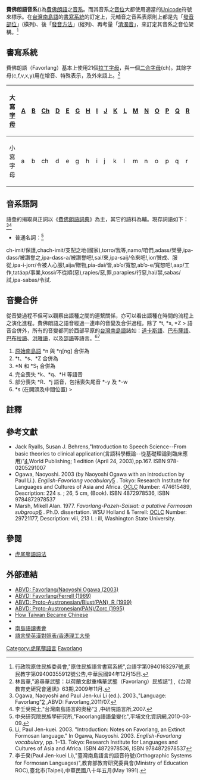 '''費佛朗語音系'''({{lang|en|Favorlang phonology}})為[[費佛朗語|費佛朗語]]之[[音位學|音系]]。而其音系之[[音位|音位]]大都使用適當的[[Unicode|Unicode]]符號來標示。在[[台灣南島語|台灣南島語]]的[[書寫系統|書寫系統]]的訂定上，元輔音之音系表原則上都是先「[[發音部位|發音部位]]」(橫列)、後「[[發音方法|發音方法]]」(縱列)、再考量「[[清濁音|清濁音]]」，來訂定其音系之音位架構。<ref name=shaolatin>行政院原住民族委員會,"原住民族語言書寫系統"{{cite web |url=http://www.edu.tw/files/list/M0001/aboriginal.pdf |title=存档副本 |accessdate=2010-09-06 |archive-date=2011-02-12 |archive-url=https://web.archive.org/web/20110212023032/http://www.edu.tw/files/list/M0001/aboriginal.pdf |dead-url=no }},台語字第0940163297號,原民教字第09400355912號公告,中華民國94年12月15日.</ref>

==書寫系統==
費佛朗語（Favorlang）基本上使用21個[[拉丁字母|拉丁字母]]，與一個[[二合字母|二合字母]](ch)。其餘字母(c,f,v,x,y)用在增音、特殊表示，及外來語上。<ref name=favtrace>林昌華,"追尋華武壟：以荷蘭文獻重構華武壟（Favorlang）民族誌"[http://www.laijohn.com/PCD-F/research/Lim,Choa.htm] {{Wayback|url=http://www.laijohn.com/PCD-F/research/Lim,Choa.htm |date=20200202164031 }},《台灣教育史研究會通訊》63期,2009年11月.</ref>

{|class=wikitable style="font-size: 1.25em;"
|-align=center
!大寫[[字母|字母]]
|[[A|A]]||[[B|B]]||[[Ch_(二合字母)|Ch]]||[[D|D]]||[[E|E]]||[[G|G]]||[[H|H]]||[[I|I]]||[[J|J]]||[[K|K]]||[[L|L]]||[[M|M]]||[[N|N]]||[[O|O]]||[[P|P]]||[[Q|Q]]||[[R|R]]||[[S|S]]||[[T|T]]||[[U|U]]||[[W|W]]||[[Z|Z]]
|-align=center
!小寫字母
|a||b||ch||d||e||g||h||i||j||k||l||m||n||o||p||q||r||s||t||u||w||z
|}

==音系語詞==
語彙的揭取與正詞以《[[費佛朗語詞典|費佛朗語詞典]]》為主，其它的語料為輔。現存詞語如下：<ref>Ogawa, Naoyoshi and Paul Jen-kui Li (ed.). 2003.,"Language: Favorlang"[http://language.psy.auckland.ac.nz/austronesian/language.php?id=831] {{Wayback|url=http://language.psy.auckland.ac.nz/austronesian/language.php?id=831 |date=20111213060901 }},ABVD: Favorlang,2011/07.</ref><ref>李壬癸院士,"台灣南島語言的奧秘"[http://www.sinica.edu.tw/as/advisory/journal/15-1/59-62.pdf] {{Wayback|url=http://www.sinica.edu.tw/as/advisory/journal/15-1/59-62.pdf |date=20110927025101 }},中研院語言所,2007.</ref>

*普通名詞：<ref>中央研究院民族學研究所,"Faoorlang語語彙變化"{{cite web |url=http://ianthro.tw/p/126 |title=存档副本 |accessdate=2017-02-07 |deadurl=yes |archiveurl=https://web.archive.org/web/20170305115924/http://www.ianthro.tw/p/126 |archivedate=2017-03-05 }},平埔文化資訊網,2010-03-09.</ref>
ch-imit/保護,chach-imit/支配之地(國家),torro/我等,namo/咱們,adass/榮譽,ipa-dass/被讚譽之,ipa-dass-a/被讚譽吧!,sai/來,ipa-saij/令來吧!,ior/贊成、服從,ipa-i-jorr/令被人心服!,aija/贈物,pia-dai/皆,ab’o/寬恕,ab’o-e/寬恕吧!,aap/工作,tatáap/事業,kossi/不從順(惡),rapies/惡,罪,parapies/行惡,hai/禁,sabas/試,ipa-sabas/令試.

==音變合併==
從音變過程不但可以觀察出語種之間的連繫關係，亦可以看出語種在時間的流程上之演化進程。費佛朗語之語音經過一連串的音變及合併過程。除了 *t, *s, *Z > {{IPA|/t/}} 語音合併外，所有的音變都同於西部平原的[[台灣南島語|台灣南島語]]諸如：[[道卡斯語|道卡斯語]]、[[巴布薩語|巴布薩語]]、[[巴布拉語|巴布拉語]]、[[洪雅語|洪雅語]]，以及[[邵語|邵語]]等語言。<ref name=favdicli>Li, Paul Jen-kuei. 2003. "Introduction: Notes on Favorlang, an Extinct Formosan language." In Ogawa, Naoyoshi. 2003. ''English-Favorlang vocabulary'', pp. 1–13. Tokyo: Research Institute for Languages and Cultures of Asia and Africa. ISBN 4872978536, ISBN 9784872978537</ref><ref>李壬癸(Paul Jen-kuei Li),"臺灣南島語言的語音符號(Orthographic Systems for Formosan Languages)",教育部教育研究委員會(Ministry of Education ROC),臺北市(Taipei),中華民國八十年五月(May 1991).</ref>

#[[原始南島語|原始南島語]] *n 與 *ŋ[ng] 合併為 {{IPA|/n/}}
# *t、*s、*Z 合併為 {{IPA|/t/}}
# *N 和 *S<sub>1</sub> 合併為 {{IPA|/s/}}
#完全喪失 *k、*q、*H 等語音
#部分喪失 *R、*j 語音，包括喪失尾音 *-y 及 *-w
#<nowiki>*s</nowiki> (在開頭及中間位置) > {{IPA|/t/}}

==註釋==
{{reflist|2}}

==參考文獻==
{{refbegin|2}}
*Jack Ryalls, Susan J. Behrens,"Introduction to Speech Science--From basic theories to clinical application(言語科學概論--從基礎理論到臨床應用)"[https://www.amazon.com/Introduction-Speech-Science-Jack-Ryalls/dp/0205291007/ref=sr_1_1?ie=UTF8&qid=1531926750&sr=8-1&keywords=introduction+to+speech+science]{{Wayback|url=https://www.amazon.com/Introduction-Speech-Science-Jack-Ryalls/dp/0205291007/ref=sr_1_1?ie=UTF8&qid=1531926750&sr=8-1&keywords=introduction+to+speech+science |date=20190613230810 }},World Publishing; 1 edition (April 24, 2003),pp.167. ISBN 978-0205291007
*Ogawa, Naoyoshi. 2003 (by Naoyoshi Ogawa with an introduction by Paul Li.). ''English-Favorlang vocabulary''[http://www.worldcat.org/title/english-favorlang-vocabulary/oclc/474615489] {{Wayback|url=http://www.worldcat.org/title/english-favorlang-vocabulary/oclc/474615489 |date=20190623231049 }}. Tokyo: Research Institute for Languages and Cultures of Asia and Africa. [[OCLC|OCLC]] Number: 474615489, Description: 224 s. ; 26, 5 cm, (Book). ISBN 4872978536, ISBN 9784872978537
*Marsh, Mikell Alan. 1977. ''Favorlang-Pazeh-Saisiat: a putative Formosan subgroup''[http://www.worldcat.org/wcpa/oclc/29721177?page=frame&url=http%3A%2F%2Fwashingtonstate.worldcat.org%2Foclc%2F29721177%26checksum%3D32cf144e28d361468dcc5abd2ed2025f&title=Washington+State+University&linktype=opac&detail=NTE%3AWashington+State+University%3AARL+Library] {{Wayback|url=http://www.worldcat.org/wcpa/oclc/29721177?page=frame&url=http%3A%2F%2Fwashingtonstate.worldcat.org%2Foclc%2F29721177%26checksum%3D32cf144e28d361468dcc5abd2ed2025f&title=Washington+State+University&linktype=opac&detail=NTE%3AWashington+State+University%3AARL+Library |date=20140203185445 }}. Ph.D. dissertation. WSU Holland & Terrell: [[OCLC|OCLC]] Number: 29721177, Description: viii, 213 l. : ill, Washington State University.
{{refend}}

==參閱==
*[[虎尾壟語語法|虎尾壟語語法]]

==外部連結==
{{div col|cols=2}}
*[https://web.archive.org/web/20111213060901/http://language.psy.auckland.ac.nz/austronesian/language.php?id=831 ABVD: Favorlang/Naoyoshi Ogawa (2003)]
*[https://web.archive.org/web/20111213050432/http://language.psy.auckland.ac.nz/austronesian/language.php?id=257 ABVD: Favorlang/Ferrell (1969) ]
*[https://web.archive.org/web/20170409095340/http://language.psy.auckland.ac.nz/austronesian/language.php?id=280 ABVD: Proto-Austronesian/Blust(PAN), R (1999)]
*[https://web.archive.org/web/20130426170317/http://language.psy.auckland.ac.nz/austronesian/language.php?id=718 ABVD: Proto-Austronesian(PAN)/Zorc (1995)]
*[http://www.gutenberg-e.org/andrade/ How Taiwan Became Chinese]{{Wayback|url=http://www.gutenberg-e.org/andrade/ |date=20190815174349 }} {{en icon}}
*{{YouTube|E-9cb5aiE3g|Myth(神話/song)}}
*[http://ctld.nthu.edu.tw/bookclub/blog/?update_id=345 南島語讀書會] {{Wayback|url=http://ctld.nthu.edu.tw/bookclub/blog/?update_id=345 |date=20140203132353 }}
*[https://web.archive.org/web/20150923201017/http://www.cbs.polyu.edu.hk/ctdso/dict/ 語言學英漢對照表/香港理工大學] 
{{div col end}}
{{Language phonologies}}

[[Category:虎尾壟語言|Category:虎尾壟語言]]
[[Category:各語言音系|Favorlang]]